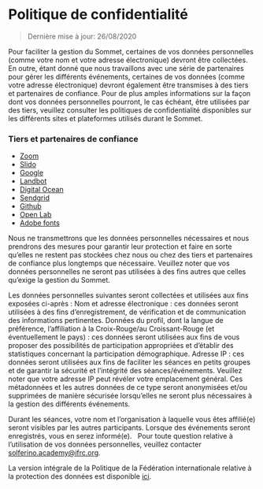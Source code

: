 # Politique de confidentialité

> Dernière mise à jour: 26/08/2020

Pour faciliter la gestion du Sommet, certaines de vos données personnelles (comme votre nom et votre adresse électronique) devront être collectées. En outre, étant donné que nous travaillons avec une série de partenaires pour gérer les différents événements, certaines de vos données (comme votre adresse électronique) devront également être transmises à des tiers et partenaires de confiance. Pour de plus amples informations sur la façon dont vos données personnelles pourront, le cas échéant, être utilisées par des tiers, veuillez consulter les politiques de confidentialité disponibles sur les différents sites et plateformes utilisés durant le Sommet.
 
### Tiers et partenaires de confiance

- [Zoom](https://zoom.us/privacy)
- [Slido](https://www.sli.do/terms#gdpr)
- [Google](https://policies.google.com/privacy)
- [Landbot](https://help.landbot.io/article/h2ndzk6som-privacy-security)
- [Digital Ocean](https://www.digitalocean.com/legal/privacy-policy/)
- [Sendgrid](https://sendgrid.com/policies/privacy-2016/)
- [Github](https://docs.github.com/en/github/site-policy/github-privacy-statement)
- [Open Lab](https://www.ncl.ac.uk/media/wwwnclacuk/freedomofinformation/dataprotection/Data%20Protection%20Policy%20June2020.pdf)
- [Adobe fonts](https://www.adobe.com/privacy/policies/adobe-fonts.html#)

Nous ne transmettrons que les données personnelles nécessaires et nous prendrons des mesures pour garantir leur protection et faire en sorte qu’elles ne restent pas stockées chez nous ou chez des tiers et partenaires de confiance plus longtemps que nécessaire. Veuillez noter que vos données personnelles ne seront pas utilisées à des fins autres que celles qu’exige la gestion du Sommet. 

Les données personnelles suivantes seront collectées et utilisées aux fins exposées ci-après :
Nom et adresse électronique : ces données seront utilisées à des fins d’enregistrement, de vérification et de communication des informations pertinentes.
Données du profil, dont la langue de préférence, l’affiliation à la Croix-Rouge/au Croissant-Rouge (et éventuellement le pays) : ces données seront utilisées aux fins de vous proposer des possibilités de participation appropriées et d’établir des statistiques concernant la participation démographique.
Adresse IP : ces données seront utilisées aux fins de faciliter les séances en petits groupes et de garantir la sécurité et l’intégrité des séances/événements. Veuillez noter que votre adresse IP peut révéler votre emplacement général. Ces métadonnées et les autres données de ce type seront anonymisées et/ou supprimées de manière sécurisée lorsqu’elles ne seront plus nécessaires à la gestion des différents événements.

Durant les séances, votre nom et l’organisation à laquelle vous êtes affilié(e) seront visibles par les autres participants. Lorsque des événements seront enregistrés, vous en serez informé(e).
 
Pour toute question relative à l’utilisation de vos données personnelles, veuillez contacter solferino.academy@ifrc.org.

La version intégrale de la Politique de la Fédération internationale relative à la protection des données est disponible [ici](https://edit.climate.red/uploads/ifrc-la-protection-des-données-à-caractère-personnel-fr.pdf).

